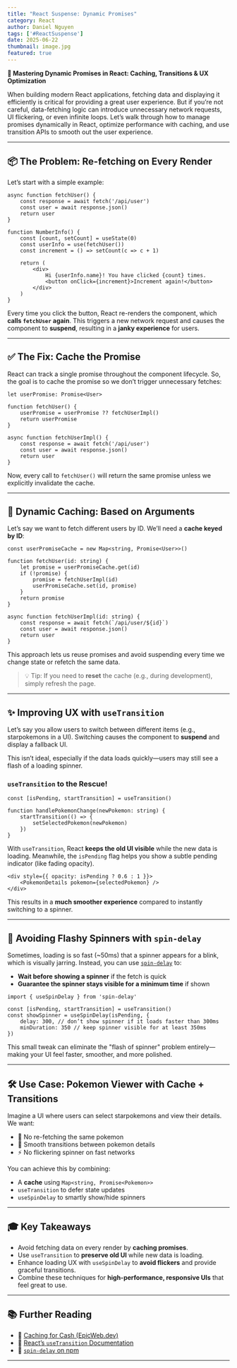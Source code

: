 ```yaml
---
title: "React Suspense: Dynamic Promises"
category: React
author: Daniel Nguyen
tags: ['#ReactSuspense']
date: 2025-06-22
thumbnail: image.jpg
featured: true
---
```


**🚀 Mastering Dynamic Promises in React: Caching, Transitions & UX Optimization**

When building modern React applications, fetching data and displaying it efficiently is 
critical for providing a great user experience. But if you’re not careful, data-fetching 
logic can introduce unnecessary network requests, UI flickering, or even infinite loops. 
Let’s walk through how to manage promises dynamically in React, optimize performance with 
caching, and use transition APIs to smooth out the user experience.

---

## 📦 The Problem: Re-fetching on Every Render

Let’s start with a simple example:

```tsx
async function fetchUser() {
	const response = await fetch('/api/user')
	const user = await response.json()
	return user
}

function NumberInfo() {
	const [count, setCount] = useState(0)
	const userInfo = use(fetchUser())
	const increment = () => setCount(c => c + 1)

	return (
		<div>
			Hi {userInfo.name}! You have clicked {count} times.
			<button onClick={increment}>Increment again!</button>
		</div>
	)
}
```

Every time you click the button, React re-renders the component, which **calls `fetchUser` 
again**. This triggers a new network request and causes the component to **suspend**, resulting 
in a **janky experience** for users.

---

## ✅ The Fix: Cache the Promise

React can track a single promise throughout the component lifecycle. So, the goal is to cache 
the promise so we don’t trigger unnecessary fetches:

```tsx
let userPromise: Promise<User>

function fetchUser() {
	userPromise = userPromise ?? fetchUserImpl()
	return userPromise
}

async function fetchUserImpl() {
	const response = await fetch('/api/user')
	const user = await response.json()
	return user
}
```

Now, every call to `fetchUser()` will return the same promise unless we explicitly invalidate 
the cache.

---

## 🔁 Dynamic Caching: Based on Arguments

Let’s say we want to fetch different users by ID. We’ll need a **cache keyed by ID**:

```tsx
const userPromiseCache = new Map<string, Promise<User>>()

function fetchUser(id: string) {
	let promise = userPromiseCache.get(id)
	if (!promise) {
		promise = fetchUserImpl(id)
		userPromiseCache.set(id, promise)
	}
	return promise
}

async function fetchUserImpl(id: string) {
	const response = await fetch(`/api/user/${id}`)
	const user = await response.json()
	return user
}
```

This approach lets us reuse promises and avoid suspending every time
we change state or refetch the same data.

> 💡 Tip: If you need to **reset** the cache (e.g., during development), simply refresh the page.

---

## ✨ Improving UX with `useTransition`

Let’s say you allow users to switch between different items (e.g., starpokemons in a UI). 
Switching causes the component to **suspend** and display a fallback UI.

This isn’t ideal, especially if the data loads quickly—users may still see a flash of a loading spinner.

### `useTransition` to the Rescue!

```tsx
const [isPending, startTransition] = useTransition()

function handlePokemonChange(newPokemon: string) {
	startTransition(() => {
		setSelectedPokemon(newPokemon)
	})
}
```

With `useTransition`, React **keeps the old UI visible** while the new data is loading. 
Meanwhile, the `isPending` flag helps you show a subtle pending indicator (like fading opacity).

```tsx
<div style={{ opacity: isPending ? 0.6 : 1 }}>
	<PokemonDetails pokemon={selectedPokemon} />
</div>
```

This results in a **much smoother experience** compared to instantly switching to a spinner.

---

## 🔄 Avoiding Flashy Spinners with `spin-delay`

Sometimes, loading is so fast (\~50ms) that a spinner appears for a blink, which is visually 
jarring. Instead, you can use [`spin-delay`](https://npm.im/spin-delay) to:

* **Wait before showing a spinner** if the fetch is quick
* **Guarantee the spinner stays visible for a minimum time** if shown

```tsx
import { useSpinDelay } from 'spin-delay'

const [isPending, startTransition] = useTransition()
const showSpinner = useSpinDelay(isPending, {
	delay: 300, // don’t show spinner if it loads faster than 300ms
	minDuration: 350 // keep spinner visible for at least 350ms
})
```

This small tweak can eliminate the "flash of spinner" problem entirely—making your UI feel faster, 
smoother, and more polished.

---

## 🛠 Use Case: Pokemon Viewer with Cache + Transitions

Imagine a UI where users can select starpokemons and view their details. We want:

* 🚫 No re-fetching the same pokemon
* 🔄 Smooth transitions between pokemon details
* ⚡ No flickering spinner on fast networks

You can achieve this by combining:

* A **cache** using `Map<string, Promise<Pokemon>>`
* `useTransition` to defer state updates
* `useSpinDelay` to smartly show/hide spinners

---

## 🎓 Key Takeaways

* Avoid fetching data on every render by **caching promises**.
* Use `useTransition` to **preserve old UI** while new data is loading.
* Enhance loading UX with `useSpinDelay` to **avoid flickers** and provide graceful transitions.
* Combine these techniques for **high-performance, responsive UIs** that feel great to use.

---

## 📚 Further Reading

* 🔗 [Caching for Cash (EpicWeb.dev)](https://www.epicweb.dev/talks/caching-for-cash)
* 🔗 [React’s `useTransition` Documentation](https://react.dev/reference/react/useTransition)
* 🔗 [`spin-delay` on npm](https://npm.im/spin-delay)

---
